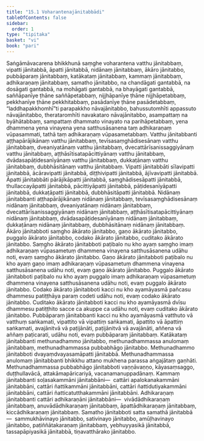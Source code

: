 ```yaml
---
title: "15.1 Voharantenajānitabbādi"
tableOfContents: false
sidebar:
  order: 1
type: "tipitaka"
basket: "vi"
book: "pari"
---
```



<DynamicBreadcrumb />

<Division number="368" book="pari" e="ch" v="5" p="290">

<Paragraph number="1836" book="pari">
Saṅgāmāvacarena bhikkhunā saṃghe voharantena vatthu jānitabbaṃ, vipatti jānitabbā, āpatti jānitabbā, nidānaṃ jānitabbaṃ, ākāro jānitabbo, pubbāparaṃ jānitabbaṃ, katākataṃ jānitabbaṃ, kammaṃ jānitabbaṃ, adhikaraṇaṃ jānitabbaṃ, samatho jānitabbo, na chandāgati gantabbā, na dosāgati gantabbā, na mohāgati gantabbā, na bhayāgati gantabbā, saññāpanīye ṭhāne saññāpetabbaṃ, nijjhāpanīye ṭhāne nijjhāpetabbaṃ, pekkhanīye ṭhāne pekkhitabbaṃ, pasādanīye ṭhāne pasādetabbaṃ, “laddhapakkhomhī”ti parapakkho nāvajānitabbo, bahussutomhīti appassuto nāvajānitabbo, therataromhīti navakataro nāvajānitabbo, asampattaṃ na byāhātabbaṃ, sampattaṃ dhammato vinayato na parihāpetabbaṃ, yena dhammena yena vinayena yena satthusāsanena taṃ adhikaraṇaṃ vūpasammati, tathā taṃ adhikaraṇaṃ vūpasametabbaṃ.
</Paragraph>

</Division>
<Division number="369" book="pari" e="ch" v="5" p="290">

<Paragraph number="1837" book="pari">
<Emphasis>Vatthu jānitabban</Emphasis>ti aṭṭhapārājikānaṃ vatthu jānitabbaṃ, tevīsasaṃghādisesānaṃ vatthu jānitabbaṃ, dveaniyatānaṃ vatthu jānitabbaṃ, dvecattārīsanissaggiyānaṃ vatthu jānitabbaṃ, aṭṭhāsītisatapācittiyānaṃ vatthu jānitabbaṃ, dvādasapāṭidesanīyānaṃ vatthu jānitabbaṃ, dukkaṭānaṃ vatthu jānitabbaṃ, dubbhāsitānaṃ vatthu jānitabbaṃ.
</Paragraph>

</Division>
<Division number="370" book="pari" e="ch" v="5" p="290">

<Paragraph number="1838" book="pari">
<Emphasis>Vipatti jānitabbā</Emphasis>ti sīlavipatti jānitabbā, ācāravipatti jānitabbā, diṭṭhivipatti jānitabbā, ājīvavipatti jānitabbā.
</Paragraph>

</Division>
<Division number="371" book="pari" e="ch" v="5" p="290">

<Paragraph number="1839" book="pari">
<Emphasis>Āpatti jānitabbā</Emphasis>ti pārājikāpatti jānitabbā, saṃghādisesāpatti jānitabbā, thullaccayāpatti jānitabbā, pācittiyāpatti jānitabbā, pāṭidesanīyāpatti jānitabbā, dukkaṭāpatti jānitabbā, dubbhāsitāpatti jānitabbā.
</Paragraph>

</Division>
<Division number="372" book="pari" e="ch" v="5" p="291">

<Paragraph number="1840" book="pari">
<Emphasis>Nidānaṃ</Emphasis> <Emphasis>jānitabban</Emphasis>ti aṭṭhapārājikānaṃ nidānaṃ jānitabbaṃ, tevīsasaṃghādisesānaṃ nidānaṃ jānitabbaṃ, dveaniyatānaṃ nidānaṃ jānitabbaṃ, dvecattārīsanissaggiyānaṃ nidānaṃ jānitabbaṃ, aṭṭhāsītisatapācittiyānaṃ nidānaṃ jānitabbaṃ, dvādasapāṭidesanīyānaṃ nidānaṃ jānitabbaṃ, dukkaṭānaṃ nidānaṃ jānitabbaṃ, dubbhāsitānaṃ nidānaṃ jānitabbaṃ.
</Paragraph>

</Division>
<Division number="373" book="pari" e="ch" v="5" p="291">

<Paragraph number="1841" book="pari">
<Emphasis>Ākāro jānitabbo</Emphasis>ti saṃgho ākārato jānitabbo, gaṇo ākārato jānitabbo, puggalo ākārato jānitabbo, codako ākārato jānitabbo, cuditako ākārato jānitabbo. <Emphasis>Saṃgho ākārato jānitabbo</Emphasis>ti paṭibalo nu kho ayaṃ saṃgho imaṃ adhikaraṇaṃ vūpasametuṃ dhammena vinayena satthusāsanena udāhu noti, evaṃ saṃgho ākārato jānitabbo. <Emphasis>Gaṇo ākārato jānitabbo</Emphasis>ti paṭibalo nu kho ayaṃ gaṇo imaṃ adhikaraṇaṃ vūpasametuṃ dhammena vinayena satthusāsanena udāhu noti, evaṃ gaṇo ākārato jānitabbo. <Emphasis>Puggalo ākārato jānitabbo</Emphasis>ti paṭibalo nu kho ayaṃ puggalo imaṃ adhikaraṇaṃ vūpasametuṃ dhammena vinayena satthusāsanena udāhu noti, evaṃ puggalo ākārato jānitabbo. <Emphasis>Codako ākārato jānitabbo</Emphasis>ti kacci nu kho ayamāyasmā pañcasu dhammesu patiṭṭhāya paraṃ codeti udāhu noti, evaṃ codako ākārato jānitabbo. <Emphasis>Cuditako ākārato jānitabbo</Emphasis>ti kacci nu kho ayamāyasmā dvīsu dhammesu patiṭṭhito sacce ca akuppe ca udāhu noti, evaṃ cuditako ākārato jānitabbo.
</Paragraph>

</Division>
<Division number="374" book="pari" e="ch" v="5" p="291">

<Paragraph number="1842" book="pari">
<Emphasis>Pubbāparaṃ jānitabban</Emphasis>ti kacci nu kho ayamāyasmā vatthuto vā vatthuṃ saṅkamati, vipattito vā vipattiṃ saṅkamati, āpattito vā āpattiṃ saṅkamati, avajānitvā vā paṭijānāti, paṭijānitvā vā avajānāti, aññena vā aññaṃ paṭicarati, udāhu noti, evaṃ pubbāparaṃ jānitabbaṃ.
</Paragraph>

</Division>
<Division number="375" book="pari" e="ch" v="5" p="291">

<Paragraph number="1843" book="pari">
<Emphasis>Katākataṃ jānitabban</Emphasis>ti methunadhammo jānitabbo, methunadhammassa anulomaṃ jānitabbaṃ, methunadhammassa pubbabhāgo jānitabbo. <Emphasis>Methunadhammo jānitabbo</Emphasis>ti dvayaṃdvayasamāpatti jānitabbā. <Emphasis>Methunadhammassa anulomaṃ</Emphasis> <Emphasis>jānitabban</Emphasis>ti bhikkhu attano mukhena parassa aṅgajātaṃ gaṇhāti. <Emphasis>Methunadhammassa pubbabhāgo jānitabbo</Emphasis>ti vaṇṇāvaṇṇo, kāyasaṃsaggo, duṭṭhullavācā, attakāmapāricariyā, vacanamanuppadānaṃ.
</Paragraph>

</Division>
<Division number="376" book="pari" e="ch" v="5" p="292">

<Paragraph number="1844" book="pari">
<Emphasis>Kammaṃ jānitabban</Emphasis>ti soḷasakammāni jānitabbāni—  cattāri apalokanakammāni jānitabbāni, cattāri ñattikammāni jānitabbāni, cattāri ñattidutiyakammāni jānitabbāni, cattāri ñatticatutthakammāni jānitabbāni.
</Paragraph>

</Division>
<Division number="377" book="pari" e="ch" v="5" p="292">

<Paragraph number="1845" book="pari">
<Emphasis>Adhikaraṇaṃ jānitabban</Emphasis>ti cattāri adhikaraṇāni jānitabbāni—  vivādādhikaraṇaṃ jānitabbaṃ, anuvādādhikaraṇaṃ jānitabbaṃ, āpattādhikaraṇaṃ jānitabbaṃ, kiccādhikaraṇaṃ jānitabbaṃ.
</Paragraph>

</Division>
<Division number="378" book="pari" e="ch" v="5" p="292">

<Paragraph number="1846" book="pari">
<Emphasis>Samatho jānitabbo</Emphasis>ti satta samathā jānitabbā—  sammukhāvinayo jānitabbo, sativinayo jānitabbo, amūḷhavinayo jānitabbo, paṭiññātakaraṇaṃ jānitabbaṃ, yebhuyyasikā jānitabbā, tassapāpiyasikā jānitabbā, tiṇavatthārako jānitabbo.
</Paragraph>
</Division>